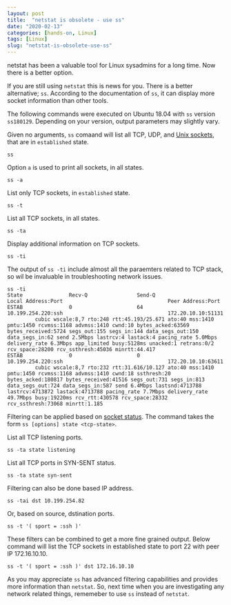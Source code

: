 ```yaml
---
layout: post
title:  "netstat is obsolete - use ss"
date: "2020-02-13"
categories: [hands-on, Linux]
tags: [Linux]
slug: "netstat-is-obsolete-use-ss"
---
```


<div class="header-highlight">
netstat has been a valuable tool for Linux sysadmins for a long time. Now there is a better option.
</div>

If you are still using `netstat` this is news for you. There is a better alternative; `ss`. According to the documentation of `ss`, it can display more socket information than other tools.

The following commands were executed on Ubuntu 18.04 with `ss` version `ss180129`. Depending on your version, output parameters may slightly vary.

Given no arguments, `ss` comaand will list all TCP, UDP, and [Unix sockets], that are in `established` state.

```shell
ss
``` 

Option `a` is used to print all sockets, in all states.

```shell
ss -a
```

List only TCP sockets, in `established` state.
```shell
ss -t
```

List all TCP sockets, in all states.
```shell
ss -ta
```

Display additional information on TCP sockets.
```shell
ss -ti
```

The output of `ss -ti` include almost all the paraemters related to TCP stack, so wil be invaluable in troubleshooting network issues.

```shell
ss -ti
State               Recv-Q                Send-Q                                  Local Address:Port                                  Peer Address:Port                 
ESTAB               0                     64                                     10.199.254.220:ssh                                  172.20.10.10:51131
         cubic wscale:8,7 rto:248 rtt:45.193/25.671 ato:40 mss:1410 pmtu:1450 rcvmss:1168 advmss:1410 cwnd:10 bytes_acked:63569 bytes_received:5724 segs_out:155 segs_in:144 data_segs_out:150 data_segs_in:62 send 2.5Mbps lastrcv:4 lastack:4 pacing_rate 5.0Mbps delivery_rate 6.3Mbps app_limited busy:5128ms unacked:1 retrans:0/2 rcv_space:28200 rcv_ssthresh:45036 minrtt:44.417
ESTAB               0                     0                                      10.199.254.220:ssh                                  172.20.10.10:63611
         cubic wscale:8,7 rto:232 rtt:31.616/10.127 ato:40 mss:1410 pmtu:1450 rcvmss:1168 advmss:1410 cwnd:18 ssthresh:20 bytes_acked:180817 bytes_received:41516 segs_out:731 segs_in:813 data_segs_out:724 data_segs_in:587 send 6.4Mbps lastsnd:4713788 lastrcv:4713872 lastack:4713788 pacing_rate 7.7Mbps delivery_rate 49.7Mbps busy:19220ms rcv_rtt:430578 rcv_space:28332 rcv_ssthresh:73068 minrtt:1.185
```

Filtering can be applied based on [socket status]. The command takes the form `ss [options] state <tcp-state>`.

List all TCP listening ports.
```shell
ss -ta state listening
```

List all TCP ports in SYN-SENT status.
```shell
ss -ta state syn-sent
```

Filtering can also be done based IP address.
```shell
ss -tai dst 10.199.254.82
```

Or, based on source, dstination ports.
```shell
ss -t '( sport = :ssh )'
```

These filters can be combined to get a more fine grained output. Below command will list the TCP sockets in established state to port 22 with peer IP 172.16.10.10.
```shell
ss -t '( sport = :ssh )' dst 172.16.10.10
```

As you may appreciate `ss` has advanced filtering capabilities and provides more information than `netstat`. So, next time when you are investigating any network related things, rememeber to use `ss` instead of `netstat`.

[Unix sockets]: http://en.wikipedia.org/wiki/Unix_domain_socket
[socket status]: https://en.wikipedia.org/wiki/Transmission_Control_Protocol#Protocol_operation